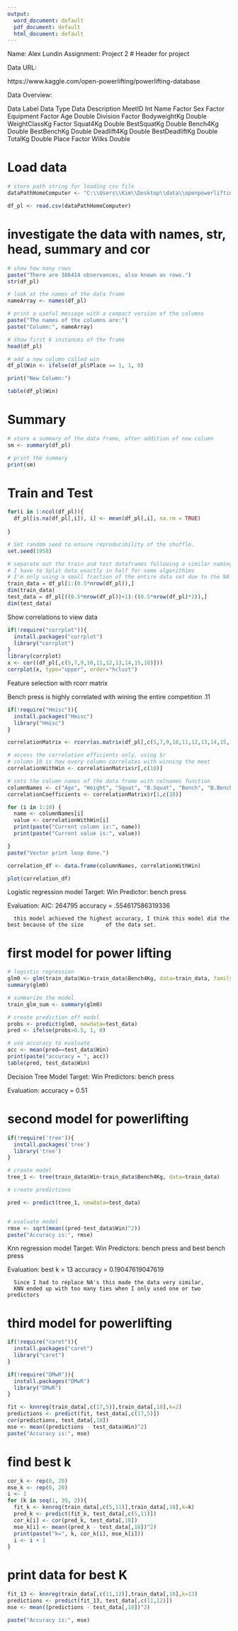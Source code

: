 ```yaml
---
output:
  word_document: default
  pdf_document: default
  html_document: default
---
```


Name: Alex Lundin
Assignment: Project 2
# Header for project

Data URL:

https://www.kaggle.com/open-powerlifting/powerlifting-database

Data Overview:

Data Label 			  Data Type 					Data Description
MeetID	          Int
Name	            Factor
Sex	              Factor
Equipment	        Factor
Age	              Double
Division	        Factor
BodyweightKg	    Double
WeightClassKg	    Factor
Squat4Kg	        Double
BestSquatKg	      Double
Bench4Kg	        Double
BestBenchKg	      Double
Deadlift4Kg	      Double
BestDeadliftKg	  Double
TotalKg	          Double
Place	            Factor
Wilks             Double

# Load data												        
```r
# store path string for loading csv file
dataPathHomeComputer <- "C:\\Users\\Kim\\Desktop\\data\\openpowerlifting.csv"

df_pl <- read.csv(dataPathHomeComputer)
```


# investigate the data with names, str, head, summary and cor
```r
# show how many rows
paste("There are 386414 observances, also known as rows.")
str(df_pl)

# look at the names of the data frame
nameArray <- names(df_pl)

# print a useful message with a compact version of the columns
paste("The names of the columns are:")
paste("Column:", nameArray)

# show first 6 instances of the frame
head(df_pl)

# add a new column called win
df_pl$Win <- ifelse(df_pl$Place == 1, 1, 0)

print("New Column:")

table(df_pl$Win)


```

# Summary
```r
# store a summary of the data frame, after addition of new column
sm <- summary(df_pl)

# print the summary
print(sm)
```

# Train and Test	
```r

for(i in 1:ncol(df_pl)){
  df_pl[is.na(df_pl[,i]), i] <- mean(df_pl[,i], na.rm = TRUE)
  
}

# Set random seed to ensure reproducibility of the shuffle.
set.seed(1958)

# separate out the train and test dataframes following a similar naming convention of original frame
# I have to Split data exactly in half for some algorithims
# I'm only using a small fraction of the entire data set due to the NA ommisions
train_data = df_pl[1:(0.5*nrow(df_pl)),]
dim(train_data)
test_data = df_pl[((0.5*nrow(df_pl))+1):((0.5*nrow(df_pl)*2)),]
dim(test_data)

```

Show correlations to view data



```r
if(!require("corrplot")){
  install.packages("corrplot")  
  library("corrplot")
}
library(corrplot)
x <- cor((df_pl[,c(5,7,9,10,11,12,13,14,15,18)]))
corrplot(x, type="upper", order="hclust")


```

Feature selection with rcorr matrix

Bench press is highly correlated with wining the entire competition
.11

```r
if(!require("Hmisc")){
  install.packages("Hmisc")  
  library("Hmisc")
}

correlationMatrix <- rcorr(as.matrix(df_pl[,c(5,7,9,10,11,12,13,14,15,18)]))

# access the correlation efficients only, using $r
# column 10 is how every column correlates with winning the meet
correlationWithWin <- correlationMatrix$r[,c(10)]

# sets the column names of the data frame with colnames function
columnNames <- c("Age", "Weight", "Squat", "B.Squat", "Bench", "B.Bench", "Dead", "B.Dead", "TotalKg", "Win")
correlationCoefficients <- correlationMatrix$r[1,c(10)]

for (i in 1:10) {
  name <- columnNames[i]
  value <- correlationWithWin[i]
  print(paste("Current column is:", name))
  print(paste("Current value is:", value))

}
paste("Vector print loop done.")

correlation_df <- data.frame(columnNames, correlationWithWin)

plot(correlation_df)


```


Logistic regression model
   Target: Win
   Predictor: bench press
   
   Evaluation:
      AIC: 264795
      accuracy =  .554617586319336
  
      this model achieved the highest accuracy, I think this model did the best because of the size       of the data set.
# first model for power lifting      
```r


# logistic regression
glm0 <- glm(train_data$Win~train_data$Bench4Kg, data=train_data, family=binomial)
summary(glm0)

# summarize the model
train_glm_sum <- summary(glm0)

# create prediction off model
probs <- predict(glm0, newdata=test_data)
pred <- ifelse(probs>0.5, 1, 0)

# use accuracy to evaluate
acc <- mean(pred==test_data$Win)
print(paste("accuracy = ", acc))
table(pred, test_data$Win) 

```

Decision Tree Model
   Target: Win
   Predictors: bench press
   
   Evaluation:
      accuracy    =  0.51
      
# second model for powerlifting
```r
if(!require('tree')){
  install.packages('tree')  
  library('tree')
}

# create model
tree_1 <- tree(train_data$Win~train_data$Bench4Kg, data=train_data)

# create predictions

pred <- predict(tree_1, newdata=test_data)


# evaluate model
rmse <- sqrt(mean((pred-test_data$Win)^2))
paste("Accuracy is:", rmse)

```



Knn regression model
   Target: Win
   Predictors: bench press and best bench press
   
   Evaluation:
      best k      =  13
      accuracy    =  0.19047619047619
      
      Since I had to replace NA's this made the data very similar,
      KNN ended up with too many ties when I only used one or two predictors
# third model for powerlifting
```r

if(!require("caret")){
  install.packages("caret")  
  library("caret")
}

if(!require("DMwR")){
  install.packages("DMwR")  
  library("DMwR")
}

fit <- knnreg(train_data[,c(17,5)],train_data[,18],k=2)
predictions <- predict(fit, test_data[,c(17,5)])
cor(predictions, test_data[,18])
mse <- mean((predictions - test_data$Win)^2)
paste("Accuracy is:", mse)

```


# find best k
```r
cor_k <- rep(0, 20)
mse_k <- rep(0, 20)
i <- 1
for (k in seq(1, 39, 2)){
  fit_k <- knnreg(train_data[,c(5,11)],train_data[,18],k=k)
  pred_k <- predict(fit_k, test_data[,c(5,11)])
  cor_k[i] <- cor(pred_k, test_data[,18])
  mse_k[i] <- mean((pred_k - test_data[,18])^2)
  print(paste("k=", k, cor_k[i], mse_k[i]))
  i <- i + 1
}

```

# print data for best K
```r
fit_13 <- knnreg(train_data[,c(11,12)],train_data[,18],k=13)
predictions <- predict(fit_13, test_data[,c(11,12)])
mse <- mean((predictions - test_data[,18])^2)

paste("Accuracy is:", mse)

```

